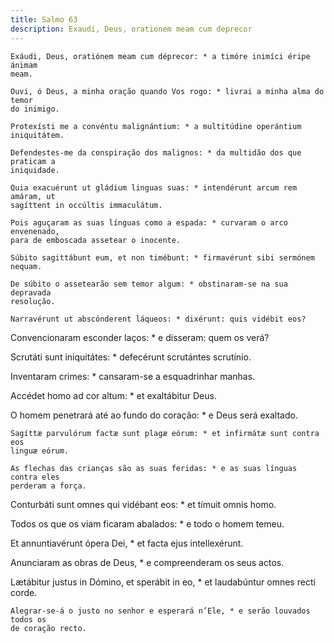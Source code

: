 ```yaml
---
title: Salmo 63
description: Exaudi, Deus, orationem meam cum deprecor
---
```


<div class="side-by-side not-content">

    Exáudi, Deus, oratiónem meam cum déprecor: * a timóre inimíci éripe ánimam
    meam.

    Ouvi, ó Deus, a minha oração quando Vos rogo: * livrai a minha alma do temor
    do inimigo.

    Protexísti me a convéntu malignántium: * a multitúdine operántium
    iniquitátem.

    Defendestes-me da conspiração dos malignos: * da multidão dos que praticam a
    iniquidade.

    Quia exacuérunt ut gládium linguas suas: * intendérunt arcum rem amáram, ut
    sagíttent in occúltis immaculátum.

    Pois aguçaram as suas línguas como a espada: * curvaram o arco envenenado,
    para de emboscada assetear o inocente.

    Súbito sagittábunt eum, et non timébunt: * firmavérunt sibi sermónem nequam.

    De súbito o assetearão sem temor algum: * obstinaram-se na sua depravada
    resolução.

    Narravérunt ut abscónderent láqueos: * dixérunt: quis vidébit eos?
  </span>

Convencionaram esconder laços: * e disseram: quem os verá?

Scrutáti sunt iniquitátes: * defecérunt scrutántes scrutínio.

Inventaram crimes: * cansaram-se a esquadrinhar manhas.

Accédet homo ad cor altum: * et exaltábitur Deus.

  <span>
    O homem penetrará até ao fundo do coração: * e Deus será exaltado.

    Sagíttæ parvulórum factæ sunt plagæ eórum: * et infirmátæ sunt contra eos
    linguæ eórum.

    As flechas das crianças são as suas feridas: * e as suas línguas contra eles
    perderam a força.
  </span>

Conturbáti sunt omnes qui vidébant eos: * et tímuit omnis homo.

Todos os que os viam ficaram abalados: * e todo o homem temeu.

Et annuntiavérunt ópera Dei, * et facta ejus intellexérunt.

Anunciaram as obras de Deus, * e compreenderam os seus actos.

  <span>
    Lætábitur justus in Dómino, et sperábit in eo, * et laudabúntur omnes recti
    corde.

    Alegrar-se-á o justo no senhor e esperará n’Ele, * e serão louvados todos os
    de coração recto.

</div>
